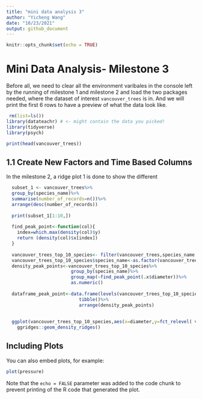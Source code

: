 ```yaml
---
title: "mini data analysis 3"
author: "Yicheng Wang"
date: "10/23/2021"
output: github_document
---
```


```r
knitr::opts_chunk$set(echo = TRUE)
```

# Mini Data Analysis- Milestone 3
Before all, we need to clear all the environment varibales in the console left by the running of milestone 1 and milestone 2 and load the two packages needed, where the dataset of interest `vancouver_trees` is in. And we will print the first 6 rows to have a preview of what the data look like.
```r
 rm(list=ls()) 
library(datateachr) # <- might contain the data you picked!
library(tidyverse)
library(psych)

print(head(vancouver_trees))
```

## 1.1 Create New Factors and Time Based Columns
In the milestone 2, a ridge plot 1 is done to show the different  
```r
  subset_1 <- vancouver_trees%>%
  group_by(species_name)%>%
  summarise(number_of_records=n())%>%
  arrange(desc(number_of_records))
  
  print(subset_1[1:10,])
  
  find_peak_point<-function(col){
    index=which.max(density(col)$y)
    return (density(col)$x[index])
  }
  
  vancouver_trees_top_10_species<- filter(vancouver_trees,species_name %in% (subset_1[1:10,])$species_name)
  vancouver_trees_top_10_species$species_name<-as.factor(vancouver_trees_top_10_species$species_name)
  density_peak_points<-vancouver_trees_top_10_species%>%
                        group_by(species_name)%>%
                        group_map(~find_peak_point(.x$diameter))%>%
                        as.numeric()
  
  dataframe_peak_point<-data.frame(levels(vancouver_trees_top_10_species$species_name),density_peak_points)%>%
                           tibble()%>%
                           arrange(density_peak_points)
  
  
  ggplot(vancouver_trees_top_10_species,aes(x=diameter,y=fct_relevel( vancouver_trees_top_10_species$species_name,dataframe_peak_point[[1]])))+ 
    ggridges::geom_density_ridges()

```

## Including Plots

You can also embed plots, for example:

```r
plot(pressure)
```

Note that the `echo = FALSE` parameter was added to the code chunk to prevent printing of the R code that generated the plot.
